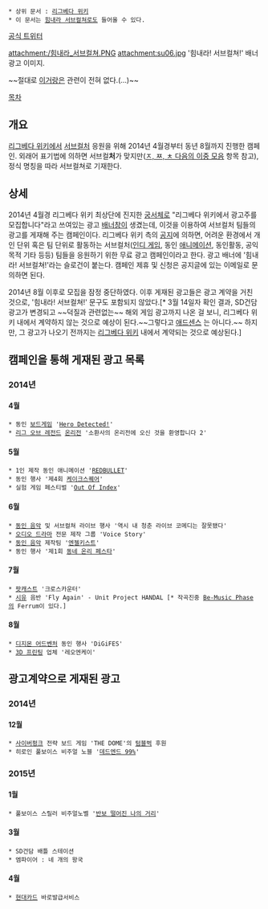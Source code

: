  * 상위 문서 : [[리그베다 위키]]
 * 이 문서는 [[힘내라 서브컬쳐]]로도 들어올 수 있다.

[https://twitter.com/subcultureboost 공식 트위터]

attachment:/힘내라_서브컬쳐.PNG
attachment:su06.jpg
'힘내라! 서브컬쳐!' 배너 광고 이미지.

~~절대로 [[먹어서 응원하자|이거]]랑은 관련이 전혀 없다.(...)~~


[[목차]]
== 개요 ==
[[리그베다 위키]]에서 [[서브컬처]] 응원을 위해 2014년 4월경부터 동년 8월까지 진행한 캠페인. 외래어 표기법에 의하면 서브컬'''처'''가 맞지만([[ㅈ, ㅉ, ㅊ 다음의 이중 모음]] 항목 참고), 정식 명칭을 따라 서브컬쳐로 기재한다.

== 상세 ==
2014년 4월경 리그베다 위키 최상단에 진지한 [[궁서체]]로 "리그베다 위키에서 광고주를 모집합니다"라고 쓰여있는 광고 [[배너]]창이 생겼는데, 이것을 이용하여 서브컬처 팀들의 광고를 게재해 주는 캠페인이다. 리그베다 위키 측의 [http://rigvedawiki.net/index3.html 공지]에 의하면, 어려운 환경에서 개인 단위 혹은 팀 단위로 활동하는 서브컬처([[인디 게임]], 동인 [[애니메이션]], 동인활동, 공익목적 기타 등등) 팀들을 응원하기 위한 무료 광고 캠페인이라고 한다. 광고 배너에 '힘내라! 서브컬쳐!'라는 슬로건이 붙는다. 캠페인 제휴 및 신청은 공지글에 있는 이메일로 문의하면 된다.

2014년 8월 이후로 모집을 잠정 중단하였다. 이후 게재된 광고들은 광고 계약을 거친 것으로, '힘내라! 서브컬쳐!' 문구도 포함되지 않았다.[* 3월 14일자 확인 결과, SD건담 광고가 변경되고 ~~덕질과 관련없는~~ 해외 게임 광고까지 나온 걸 보니, 리그베다 위키 내에서 계약하지 않는 것으로 예상이 된다.~~그렇다고 [[애드센스]] 는 아니다.~~ 하지만, 그 광고가 나오기 전까지는 [[리그베다 위키]] 내에서 계약되는 것으로 예상된다.]

== 캠페인을 통해 게재된 광고 목록 ==
=== 2014년 ===
==== 4월 ====
 * 동인 [[보드게임]] '[[Hero Detected!]]'
 * [[리그 오브 레전드]] [[온리전]] '소환사의 온리전에 오신 것을 환영합니다 2'
==== 5월 ====
 * 1인 제작 동인 애니메이션 '[[REDBULLET]]'
 * 동인 행사 '제4회 [[케이크스퀘어]]'
 * 실험 게임 페스티벌 '[[Out Of Index]]'
==== 6월 ====
 * [[동인 음악]] 및 서브컬쳐 라이브 행사 '역시 내 청춘 라이브 코메디는 잘못됐다'
 * [[드라마 CD|오디오 드라마]] 전문 제작 그룹 'Voice Story'
 * [[동인 음악]] 제작팀 '[[엔젤키스트]]'
 * 동인 행사 '제1회 [[동네 온리 페스타]]'
==== 7월 ====
 * [[팟캐스트]] '크로스카운터'
 * [[SeeU|시유]] 음반 'Fly Again' - Unit Project HANDAL [* 작곡진중 [[Be-Music Phase]]의 Ferrum이 있다.]
==== 8월 ====
 * [[디지몬 어드벤처]] 동인 행사 'DiGiFES'
 * [[3D 프린터|3D 프린팅]] 업체 '레오엔케이'

== 광고계약으로 게재된 광고 ==
=== 2014년 ===
==== 12월 ====
 * [[사이버펑크]] 전략 보드 게임 'THE DOME'의 [[텀블벅]] 후원
 * 히로인 풀보이스 비주얼 노블 '[[데드엔드 99%]]'
=== 2015년 ===
==== 1월 ====
 * 풀보이스 스릴러 비주얼노벨 '[[반보 떨어진 나의 거리]]'
==== 3월 ====
 * SD건담 배틀 스테이션
 * 엠파이어 : 네 개의 왕국
==== 4월 ====
 * [[현대카드]] 바로발급서비스
